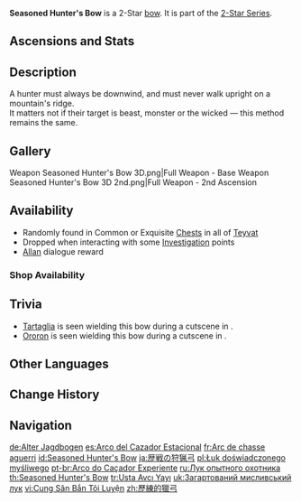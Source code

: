 {{Weapon Infobox
|title          = Sea&shy;soned Hunt&shy;er's Bow
|id             = 15201
|image          = <gallery>
Weapon Seasoned Hunter's Bow.png|Base
Weapon Seasoned Hunter's Bow 2nd.png|2nd Ascension
</gallery>
|type           = Bow
|series         = 2-Star
|releaseDate    = 2020-09-28
|quality        = 2
|base_atk       = 33
|obtain         = Chests
|obtain2        = Investigation
|obtain3        = Shops
|obtain4        = Dialogue
|npc            = Allan
}}
{{Description|A bow that has been well-polished by time and meticulously cared for by its owner. It feels almost like an extension of the archer's arm.}}
'''Seasoned Hunter's Bow''' is a 2-Star [[bow]]. It is part of the [[2-Star Series]].

==Ascensions and Stats==
{{Weapon Ascensions and Stats
|ascendMat1 = Boreal Wolf's Milk Tooth
|ascendMat2 = Boreal Wolf's Cracked Tooth
|ascendMat3 = Boreal Wolf's Broken Fang
|bossMat1   = Dead Ley Line Branch
|bossMat2   = Dead Ley Line Leaves
|commonMat1 = Treasure Hoarder Insignia
|commonMat2 = Silver Raven Insignia
}}

==Description==
A hunter must always be downwind, and must never walk upright on a mountain's ridge.<br>
It matters not if their target is beast, monster or the wicked &mdash; this method remains the same.

==Gallery==
<gallery>
Weapon Seasoned Hunter's Bow 3D.png|Full Weapon - Base
Weapon Seasoned Hunter's Bow 3D 2nd.png|Full Weapon - 2nd Ascension
</gallery>

==Availability==
*Randomly found in Common or Exquisite [[Chests]] in all of [[Teyvat]]
*Dropped when interacting with some [[Investigation]] points
*[[Allan]] dialogue reward
===Shop Availability===
{{Shop Availability}}

==Trivia==
*[[Tartaglia]] is seen wielding this bow during a cutscene in {{Quest|Rite of Descension}}.
*[[Ororon]] is seen wielding this bow during a cutscene in {{Quest|The Surging Darkness}}.

==Other Languages==
{{Other Languages
|en      = Seasoned Hunter's Bow
|zhs     = 历练的猎弓
|zhs_rm  = Lìliàn de Liègōng
|zht     = 歷練的獵弓
|zht_rm  = Lìliàn de Liègōng
|zh_tl   = Seasoned Hunting Bow
|ja      = 歴戦の狩猟弓
|ja_rm   = Rekisen no Shuryou Yumi
|ja_tl   = Seasoned Hunting Bow
|ko      = 노련의 사냥활
|ko_rm   = Noryeon-ui Sanyanghwal
|ko_tl   = Seasoned Hunting Bow
|es      = Arco del Cazador Estacional
|es_tl   = Bow of the Seasonal Hunter
|fr      = Arc de chasse aguerri
|fr_tl   = Seasoned Hunting Bow
|ru      = Лук опытного охотника
|ru_tl   = Seasoned Hunter's Bow
|th      = Seasoned Hunter's Bow
|vi      = Cung Săn Bắn Tôi Luyện
|vi_tl   = Seasoned Hunting Bow
|de      = Alter Jagdbogen
|de_tl   = Old Hunting Bow
|id      = Seasoned Hunter's Bow
|pt      = Arco do Caçador Experiente
|pt_tl   = Seasoned Hunter's Bow
|tr      = Usta Avcı Yayı
|tr_tl   = Master Hunter's Bow
|it      = Arco da caccia per esperti
|it_tl   = Hunting Bow for Experts
}}

==Change History==
{{Change History|1.0}}

==Navigation==
{{Weapons by Series Navbox|series=2-Star}}
{{Weapon Navbox|Bows}}

[[de:Alter Jagdbogen]]
[[es:Arco del Cazador Estacional]]
[[fr:Arc de chasse aguerri]]
[[id:Seasoned Hunter's Bow]]
[[ja:歴戦の狩猟弓]]
[[pl:Łuk doświadczonego myśliwego]]
[[pt-br:Arco do Caçador Experiente]]
[[ru:Лук опытного охотника]]
[[th:Seasoned Hunter's Bow]]
[[tr:Usta Avcı Yayı]]
[[uk:Загартований мисливський лук]]
[[vi:Cung Săn Bắn Tôi Luyện]]
[[zh:歷練的獵弓]]